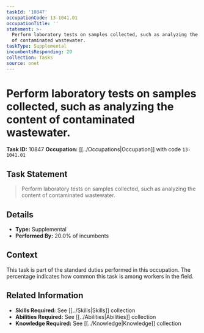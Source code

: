 ```yaml
---
taskId: '10847'
occupationCode: 13-1041.01
occupationTitle: ''
statement: >-
  Perform laboratory tests on samples collected, such as analyzing the content
  of contaminated wastewater.
taskType: Supplemental
incumbentsResponding: 20
collection: Tasks
source: onet
---
```

# Perform laboratory tests on samples collected, such as analyzing the content of contaminated wastewater.

**Task ID:** 10847
**Occupation:** [[../Occupations|Occupation]] with code `13-1041.01`

## Task Statement

> Perform laboratory tests on samples collected, such as analyzing the content of contaminated wastewater.

## Details

- **Type:** Supplemental
- **Performed By:** 20.0% of incumbents

## Context

This task is part of the standard duties performed in this occupation. The percentage indicates how common this task is among workers in the field.

## Related Information

- **Skills Required:** See [[../Skills|Skills]] collection
- **Abilities Required:** See [[../Abilities|Abilities]] collection
- **Knowledge Required:** See [[../Knowledge|Knowledge]] collection
